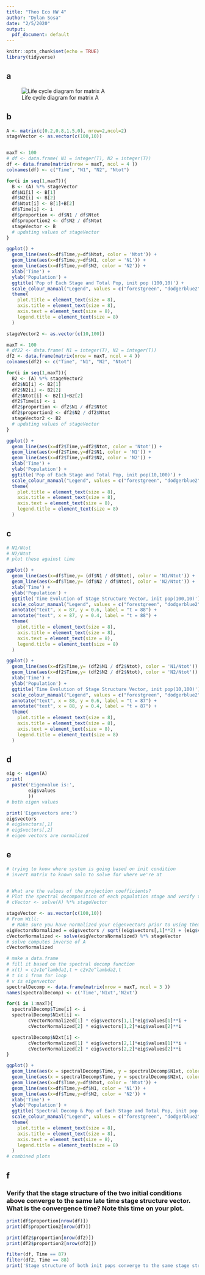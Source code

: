```yaml
---
title: "Theo Eco HW 4"
author: "Dylan Sosa"
date: "2/5/2020"
output:
  pdf_document: default
---
```


```r
knitr::opts_chunk$set(echo = TRUE)
library(tidyverse)
```
## a
![Life cycle diagram for matrix A](/Users/dylansosa/Documents/UChicago/Academics/Winter Quarter 2020/Theo Eco/HW/lifeCycle.png)


## b
```r
A <- matrix(c(0.2,0.8,1.5,0), nrow=2,ncol=2)
stageVector <- as.vector(c(100,10))


maxT <- 100
# df <- data.frame( N1 = integer(T), N2 = integer(T))
df <- data.frame(matrix(nrow = maxT, ncol = 4 ))
colnames(df) <- c("Time", "N1", "N2", "Ntot")

for(i in seq(1,maxT)){
  B <- (A) %*% stageVector
  df$N1[i] <- B[1]
  df$N2[i] <- B[2]
  df$Ntot[i] <- B[1]+B[2]
  df$Time[i] <- i
  df$proportion <- df$N1 / df$Ntot
  df$proportion2 <- df$N2 / df$Ntot
  stageVector <- B
  # updating values of stageVector 
}

ggplot() +
  geom_line(aes(x=df$Time,y=df$Ntot, color = 'Ntot')) +
  geom_line(aes(x=df$Time,y=df$N1, color = 'N1')) +
  geom_line(aes(x=df$Time,y=df$N2, color = 'N2')) +
  xlab('Time') +
  ylab('Population') +
  ggtitle('Pop of Each Stage and Total Pop, init pop (100,10)') +
  scale_colour_manual("Legend", values = c("forestgreen", "dodgerblue2", 'orange')) +
  theme(
    plot.title = element_text(size = 8),
    axis.title = element_text(size = 8),
    axis.text = element_text(size = 8),
    legend.title = element_text(size = 8)
  )
```

```r
stageVector2 <- as.vector(c(10,100))

maxT <- 100
# df22 <- data.frame( N1 = integer(T), N2 = integer(T))
df2 <- data.frame(matrix(nrow = maxT, ncol = 4 ))
colnames(df2) <- c("Time", "N1", "N2", "Ntot")

for(i in seq(1,maxT)){
  B2 <- (A) %*% stageVector2
  df2$N1[i] <- B2[1]
  df2$N2[i] <- B2[2]
  df2$Ntot[i] <- B2[1]+B2[2]
  df2$Time[i] <- i
  df2$proportion <- df2$N1 / df2$Ntot
  df2$proportion2 <- df2$N2 / df2$Ntot
  stageVector2 <- B2
  # updating values of stageVector 
}

ggplot() +
  geom_line(aes(x=df2$Time,y=df2$Ntot, color = 'Ntot')) +
  geom_line(aes(x=df2$Time,y=df2$N1, color = 'N1')) +
  geom_line(aes(x=df2$Time,y=df2$N2, color = 'N2')) +
  xlab('Time') +
  ylab('Population') +
  ggtitle('Pop of Each Stage and Total Pop, init pop(10,100)') +
  scale_colour_manual("Legend", values = c("forestgreen", "dodgerblue2", 'orange')) +
  theme(
    plot.title = element_text(size = 8),
    axis.title = element_text(size = 8),
    axis.text = element_text(size = 8),
    legend.title = element_text(size = 8)
  )

```


## c
```r
# N1/Ntot
# N2/Ntot 
# plot these against time 

ggplot() +
  geom_line(aes(x=df$Time,y= (df$N1 / df$Ntot), color = 'N1/Ntot')) +
  geom_line(aes(x=df$Time,y= (df$N2 / df$Ntot), color = 'N2/Ntot')) +
  xlab('Time') +
  ylab('Population') +
  ggtitle('Time Evolution of Stage Structure Vector, init pop(100,10)') +
  scale_colour_manual("Legend", values = c("forestgreen", "dodgerblue2")) +
  annotate("text", x = 87, y = 0.6, label = "t = 88") +
  annotate("text", x = 87, y = 0.4, label = "t = 88") +
  theme(
    plot.title = element_text(size = 8),
    axis.title = element_text(size = 8),
    axis.text = element_text(size = 8),
    legend.title = element_text(size = 8)
  )
```

```r
ggplot() +
  geom_line(aes(x=df2$Time,y= (df2$N1 / df2$Ntot), color = 'N1/Ntot')) +
  geom_line(aes(x=df2$Time,y= (df2$N2 / df2$Ntot), color = 'N2/Ntot')) +
  xlab('Time') +
  ylab('Population') +
  ggtitle('Time Evolution of Stage Structure Vector, init pop(10,100)') +
  scale_colour_manual("Legend", values = c("forestgreen", "dodgerblue2")) +
  annotate("text", x = 88, y = 0.6, label = "t = 87") +
  annotate("text", x = 88, y = 0.4, label = "t = 87") +
  theme(
    plot.title = element_text(size = 8),
    axis.title = element_text(size = 8),
    axis.text = element_text(size = 8),
    legend.title = element_text(size = 8)
  )

```


## d
```r
eig <- eigen(A)
print(
  paste('Eigenvalue is:',
        eig$values
        ))
# both eigen values

print('Eigenvectors are:')
eig$vectors
# eig$vectors[,1]
# eig$vectors[,2]
# eigen vectors are normalized 
```

## e
```r
# trying to know where system is going based on init condition 
# invert matrix to known soln to solve for where we're at 


# What are the values of the projection coefficients? 
# Plot the spectral decomposition of each population stage and verify that it is the same as your numerical solution above.
# cVector <- solve(A) %*% stageVector

stageVector <- as.vector(c(100,10))
# From Will: 
  # Make sure you have normalized your eigenvectors prior to using them to calculate your c vector {c1, c2}.
eigVectorsNormalized = eig$vectors / sqrt((eig$vectors[,1]**2) + (eig$vectors[,2]**2))
cVectorNormalized <- solve(eigVectorsNormalized) %*% stageVector
# solve computes inverse of A 
cVectorNormalized

# make a data.frame
# fill it based on the spectral decomp function 
# x(t) = c1v1e^lambda1,t + c2v2e^lambda2,t
# t is i from for loop
# v is eigenvector
spectralDecomp <- data.frame(matrix(nrow = maxT, ncol = 3 ))
names(spectralDecomp) <- c('Time','N1xt','N2xt')

for(i in 1:maxT){
  spectralDecomp$Time[i] <- i
  spectralDecomp$N1xt[i] <-
        cVectorNormalized[1] * eig$vectors[1,1]*eig$values[1]**i +
        cVectorNormalized[2] * eig$vectors[1,2]*eig$values[2]**i

  spectralDecomp$N2xt[i] <-
        cVectorNormalized[1] * eig$vectors[2,1]*eig$values[1]**i +
        cVectorNormalized[2] * eig$vectors[2,2]*eig$values[2]**i
}

ggplot() +
  geom_line(aes(x = spectralDecomp$Time, y = spectralDecomp$N1xt, color = 'spectralN1')) +
  geom_line(aes(x = spectralDecomp$Time, y = spectralDecomp$N2xt, color = 'spectralN2')) +
  geom_line(aes(x=df$Time,y=df$Ntot, color = 'Ntot')) +
  geom_line(aes(x=df$Time,y=df$N1, color = 'N1')) +
  geom_line(aes(x=df$Time,y=df$N2, color = 'N2')) +
  xlab('Time') +
  ylab('Population') +
  ggtitle('Spectral Decomp & Pop of Each Stage and Total Pop, init pop (100,10)') +
  scale_colour_manual("Legend", values = c("forestgreen", "dodgerblue2", 'orange','red','pink','purple')) +
  theme(
    plot.title = element_text(size = 8),
    axis.title = element_text(size = 8),
    axis.text = element_text(size = 8),
    legend.title = element_text(size = 8)
  )
# combined plots 
```

## f
### Verify that the stage structure of the two initial conditions  above converge to the same late time stage structure vector. What is the convergence time? Note this time on your plot. 
```r
print(df$proportion[nrow(df)])
print(df$proportion2[nrow(df)])

print(df2$proportion[nrow(df2)])
print(df2$proportion2[nrow(df2)])

filter(df, Time == 87)
filter(df2, Time == 88)
print('Stage structure of both init pops converge to the same stage structure vector?')
```